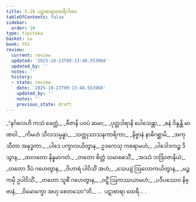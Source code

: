 ```yaml
---
title: 5.10 ပဋာစာရာထေရီဂါထာ
tableOfContents: false
sidebar:
  order: 10
type: tipitaka
basket: su
book: th2
review:
  current: review
  updated: '2025-10-23T09:13:48.553968'
  updated_by: ''
  notes: ''
  history:
  - state: review
    date: '2025-10-23T09:13:48.553968'
    updated_by: ''
    notes: ''
    previous_state: draft
---
```



<ReviewStatus review={frontmatter.review} showDetails={true} />

<HypothesisAnnotation frontmatter={frontmatter} />

<DynamicBreadcrumb />

<Division number="112" book="th2" e="ch" v="19" p="392">

<Paragraph number="163" type="verses" book="th2">
_“နင်္ဂလေဟိ ကသံ ခေတ္တံ,_  
_ဗီဇာနိ ပဝပံ ဆမာ;_  
_ပုတ္တဒါရာနိ ပေါသေန္တာ,_  
_ဓနံ ဝိန္ဒန္တိ မာဏဝါ._  

</Paragraph>

</Division>
<Division number="113" book="th2" e="ch" v="19" p="392">

<Paragraph number="164" type="verses" book="th2">
_ကိမဟံ သီလသမ္ပန္နာ,_  
_သတ္ထုသာသနကာရိကာ;_  
_နိဗ္ဗာနံ နာဓိဂစ္ဆာမိ,_  
_အကုသီတာ အနုဒ္ဓတာ._  

</Paragraph>

</Division>
<Division number="114" book="th2" e="ch" v="19" p="392">

<Paragraph number="165" type="verses" book="th2">
_ပါဒေ ပက္ခာလယိတွာန,_  
ဥဒကေသု ကရောမဟံ;_  
_ပါဒေါဒကဉ္စ ဒိသွာန,_  
_ထလတော နိန္နမာဂတံ._  

</Paragraph>

</Division>
<Division number="115" book="th2" e="ch" v="19" p="392">

<Paragraph number="166" type="verses" book="th2">
_တတော စိတ္တံ သမာဓေသိံ,_  
_အဿံ ဘဒြံဝဇာနိယံ;_  
_တတော ဒီပံ ဂဟေတွာန,_  
_ဝိဟာရံ ပါဝိသိံ အဟံ;_  
_သေယျံ ဩလောကယိတွာန,_  
_မဉ္စကမှိ ဥပါဝိသိံ._  

</Paragraph>

</Division>
<Division number="116" book="th2" e="ch" v="19" p="392">

<Paragraph number="167" type="verses" book="th2">
_တတော သူစိံ ဂဟေတွာန,_  
_ဝဋ္ဋိံ ဩကဿယာမဟံ;_  
_ပဒီပဿေဝ နိဗ္ဗာနံ,_  
_ဝိမောက္ခော အဟု စေတသော”တိ._  


</Paragraph>
</Division>

<Paragraph number="168" type="center" book="th2">
…  ပဋာစာရာ ထေရီ… .
</Paragraph>